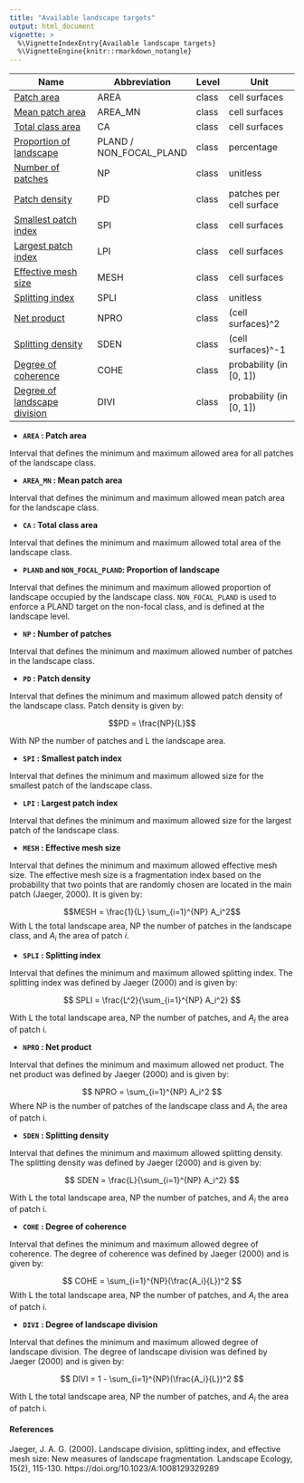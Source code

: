 ```yaml
---
title: "Available landscape targets"
output: html_document
vignette: >
  %\VignetteIndexEntry{Available landscape targets}
  %\VignetteEngine{knitr::rmarkdown_notangle}
---
```


| Name                                  | Abbreviation             | Level   | Unit                     |
| --------------------------------------|--------------------------| --------|--------------------------|
| [Patch area](#AREA)                   | AREA                     | class   | cell surfaces            |
| [Mean patch area](#AREA_MN)           | AREA_MN                  | class   | cell surfaces            |
| [Total class area](#CA)               | CA                       | class   | cell surfaces            |
| [Proportion of landscape](#PLAND)     | PLAND / NON_FOCAL_PLAND  | class   | percentage               |
| [Number of patches](#NP)              | NP                       | class   | unitless                 |
| [Patch density](#PD)                  | PD                       | class   | patches per cell surface |
| [Smallest patch index](#SPI)          | SPI                      | class   | cell surfaces            |
| [Largest patch index](#LPI)           | LPI                      | class   | cell surfaces            |
| [Effective mesh size](#MESH)          | MESH                     | class   | cell surfaces            |
| [Splitting index](#SPLI)              | SPLI                     | class   | unitless                 |
| [Net product](#NPRO)                  | NPRO                     | class   | (cell surfaces)^2        |
| [Splitting density](#SDEN)            | SDEN                     | class   | (cell surfaces)^-1       |
| [Degree of coherence](#COHE)          | COHE                     | class   | probability (in [0, 1])  |
| [Degree of landscape division](#DIVI) | DIVI                     | class   | probability (in [0, 1])  |

- **`AREA` : Patch area  <a name="AREA"></a>**

Interval that defines the minimum and maximum allowed area for all patches of the landscape class.

- **`AREA_MN` : Mean patch area  <a name="AREA_MN"></a>**

Interval that defines the minimum and maximum allowed mean patch area for the landscape class.

- **`CA` : Total class area  <a name="CA"></a>**

Interval that defines the minimum and maximum allowed total area of the landscape class.

- **`PLAND` and `NON_FOCAL_PLAND`: Proportion of landscape  <a name="PLAND"></a>**

Interval that defines the minimum and maximum allowed proportion of landscape occupied by the landscape class.
`NON_FOCAL_PLAND` is used to enforce a PLAND target on the non-focal class, and is defined at the landscape level.

- **`NP` : Number of patches  <a name="NP"></a>**

Interval that defines the minimum and maximum allowed number of patches in the landscape class.

- **`PD` : Patch density  <a name="PD"></a>**

Interval that defines the minimum and maximum allowed patch density of the landscape class. Patch density is given by:

$$PD = \frac{NP}{L}$$

With NP the number of patches and L the landscape area.

- **`SPI` : Smallest patch index  <a name="SPI"></a>**

Interval that defines the minimum and maximum allowed size for the smallest patch of the landscape class.

- **`LPI` : Largest patch index  <a name="LPI"></a>**

Interval that defines the minimum and maximum allowed size for the largest patch of the landscape class.

- **`MESH` : Effective mesh size  <a name="MESH"></a>**

Interval that defines the minimum and maximum allowed effective mesh size. The effective mesh size is a fragmentation index based on the probability that two points that are randomly chosen are located in the main patch (Jaeger, 2000). It is given by:

$$MESH = \frac{1}{L} \sum_{i=1}^{NP} A_i^2$$
With L the total landscape area, NP the number of patches in the landscape class, and $A_i$ the area of patch $i$.

- **`SPLI` : Splitting index  <a name="SPLI"></a>**

Interval that defines the minimum and maximum allowed splitting index. The splitting index was defined by Jaeger (2000) and is given by:

$$
SPLI = \frac{L^2}{\sum_{i=1}^{NP} A_i^2}
$$

With L the total landscape area, NP the number of patches, and $A_i$ the area of patch i.

- **`NPRO` : Net product  <a name="NPRO"></a>**

Interval that defines the minimum and maximum allowed net product. The net product was defined by Jaeger (2000) and is given by:

$$
NPRO = \sum_{i=1}^{NP} A_i^2
$$
Where NP is the number of patches of the landscape class and $A_i$ the area of patch i.

- **`SDEN` : Splitting density  <a name="SDEN"></a>**

Interval that defines the minimum and maximum allowed splitting density. The splitting density was defined by Jaeger (2000) and is given by:

$$
SDEN = \frac{L}{\sum_{i=1}^{NP} A_i^2}
$$

With L the total landscape area, NP the number of patches, and $A_i$ the area of patch i.

- **`COHE` : Degree of coherence  <a name="COHE"></a>**

Interval that defines the minimum and maximum allowed degree of coherence. The degree of coherence was defined by Jaeger (2000) and is given by:

$$
COHE = \sum_{i=1}^{NP}(\frac{A_i}{L})^2
$$
With L the total landscape area, NP the number of patches, and $A_i$ the area of patch i.

- **`DIVI` : Degree of landscape division  <a name="DIVI"></a>**

Interval that defines the minimum and maximum allowed degree of landscape division. The degree of landscape division was defined by Jaeger (2000) and is given by:

$$
DIVI = 1 - \sum_{i=1}^{NP}(\frac{A_i}{L})^2
$$

With L the total landscape area, NP the number of patches, and $A_i$ the area of patch i.

#### References  <a name="ref"></a>

Jaeger, J. A. G. (2000). Landscape division, splitting index, and effective mesh size: New measures of landscape fragmentation. Landscape Ecology, 15(2), 115-130. https://doi.org/10.1023/A:1008129329289
